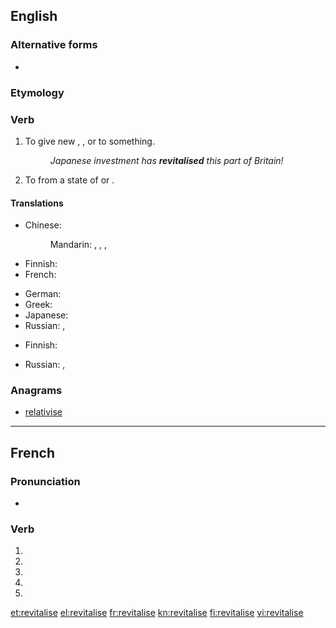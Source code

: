 {{also|revitalisé}}
==English==

===Alternative forms===
* {{l|en|revitalize}} {{qualifier|{{l|en|American}}}}

===Etymology===
{{confix|re|vital|ise}}

===Verb===
{{en-verb|revitalises|revitalising|revitalised|revitalised}}

# To give new {{l|en|life}}, {{l|en|energy}}, {{l|en|activity}} or {{l|en|success}} to something.
#: ''Japanese investment has '''revitalised''' this part of Britain!''
# To {{l|en|rouse}} from a state of {{l|en|inactivity}} or {{l|en|quiescence}}.

====Translations====
{{trans-top|to give new life, energy, activity or success}}
* Chinese:
*: Mandarin: {{t|cmn|振興|sc=Hani}}, {{t|cmn|振兴|tr=zhènxīng|sc=Hani}}, {{t|cmn|復興|sc=Hani}}, {{t|cmn|复兴|tr=fùxīng|sc=Hani}}
* Finnish: {{t+|fi|elvyttää}}
* French: {{t+|fr|revivifier}}
{{trans-mid}}
* German: {{t-|de|revitalisieren}}
* Greek: {{t+|el|αναζωογονώ}}
* Japanese: {{t-|ja|活性化|tr=かっせいかする, kasseika suru|alt=活性化する|sc=Jpan}}
* Russian: {{t+|ru|оживлять|tr=oživljátʹ|sc=Cyrl}} {{impf}}, {{t+|ru|оживить|tr=oživítʹ|sc=Cyrl}} {{pf.}}
{{trans-bottom}}

{{trans-top|to rouse from a state of inactivity or quiescence}}
* Finnish: {{t+|fi|elvyttää}}
{{trans-mid}}
* Russian: {{t+|ru|оживлять|tr=oživljátʹ|sc=Cyrl}} {{impf}}, {{t+|ru|оживить|tr=oživítʹ|sc=Cyrl}} {{pf.}}
{{trans-bottom}}

===Anagrams===
* [[relativise#English|relativise]]

----

==French==

===Pronunciation===
* {{homophones|lang=fr|revitalisent|revitalises}}

===Verb===
{{fr-verb-form}}

# {{conjugation of|revitaliser||1|s|pres|ind|lang=fr}}
# {{conjugation of|revitaliser||3|s|pres|ind|lang=fr}}
# {{conjugation of|revitaliser||1|s|pres|sub|lang=fr}}
# {{conjugation of|revitaliser||3|s|pres|sub|lang=fr}}
# {{conjugation of|revitaliser||2|s|imp|lang=fr}}

[[et:revitalise]]
[[el:revitalise]]
[[fr:revitalise]]
[[kn:revitalise]]
[[fi:revitalise]]
[[vi:revitalise]]